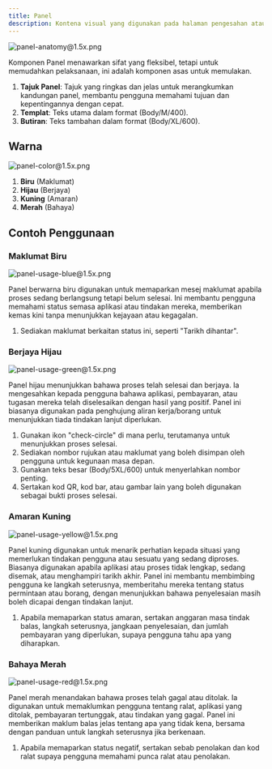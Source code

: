 ```yaml
---
title: Panel
description: Kontena visual yang digunakan pada halaman pengesahan atau hasil untuk menekankan kandungan penting, memastikan maklumat utama menonjol dengan jelas untuk pengguna. Biasanya diletakkan pada bahagian pertama halaman.
---
```


![panel-anatomy@1.5x.png](/design/panel-anatomy1.5x.png)

Komponen Panel menawarkan sifat yang fleksibel, tetapi untuk memudahkan pelaksanaan, ini adalah komponen asas untuk memulakan.

1. **Tajuk Panel**: Tajuk yang ringkas dan jelas untuk merangkumkan kandungan panel, membantu pengguna memahami tujuan dan kepentingannya dengan cepat.
2. **Templat**: Teks utama dalam format (Body/M/400).
3. **Butiran**: Teks tambahan dalam format (Body/XL/600).

## Warna

![panel-color@1.5x.png](/design/panel-color1.5x.png)

1. **Biru** (Maklumat)
2. **Hijau** (Berjaya)
3. **Kuning** (Amaran)
4. **Merah** (Bahaya)

## Contoh Penggunaan

### Maklumat Biru

![panel-usage-blue@1.5x.png](/design/panel-usage-blue1.5x.png)

Panel berwarna biru digunakan untuk memaparkan mesej maklumat apabila proses sedang berlangsung tetapi belum selesai. Ini membantu pengguna memahami status semasa aplikasi atau tindakan mereka, memberikan kemas kini tanpa menunjukkan kejayaan atau kegagalan.

1. Sediakan maklumat berkaitan status ini, seperti "Tarikh dihantar".

### Berjaya Hijau

![panel-usage-green@1.5x.png](/design/panel-usage-green1.5x.png)

Panel hijau menunjukkan bahawa proses telah selesai dan berjaya. Ia mengesahkan kepada pengguna bahawa aplikasi, pembayaran, atau tugasan mereka telah diselesaikan dengan hasil yang positif. Panel ini biasanya digunakan pada penghujung aliran kerja/borang untuk menunjukkan tiada tindakan lanjut diperlukan.

1. Gunakan ikon "check-circle" di mana perlu, terutamanya untuk menunjukkan proses selesai.
2. Sediakan nombor rujukan atau maklumat yang boleh disimpan oleh pengguna untuk kegunaan masa depan.
3. Gunakan teks besar (Body/5XL/600) untuk menyerlahkan nombor penting.
4. Sertakan kod QR, kod bar, atau gambar lain yang boleh digunakan sebagai bukti proses selesai.

### Amaran Kuning

![panel-usage-yellow@1.5x.png](/design/panel-usage-yellow1.5x.png)

Panel kuning digunakan untuk menarik perhatian kepada situasi yang memerlukan tindakan pengguna atau sesuatu yang sedang diproses. Biasanya digunakan apabila aplikasi atau proses tidak lengkap, sedang disemak, atau menghampiri tarikh akhir. Panel ini membantu membimbing pengguna ke langkah seterusnya, memberitahu mereka tentang status permintaan atau borang, dengan menunjukkan bahawa penyelesaian masih boleh dicapai dengan tindakan lanjut.

1. Apabila memaparkan status amaran, sertakan anggaran masa tindak balas, langkah seterusnya, jangkaan penyelesaian, dan jumlah pembayaran yang diperlukan, supaya pengguna tahu apa yang diharapkan.

### Bahaya Merah

![panel-usage-red@1.5x.png](/design/panel-usage-red1.5x.png)

Panel merah menandakan bahawa proses telah gagal atau ditolak. Ia digunakan untuk memaklumkan pengguna tentang ralat, aplikasi yang ditolak, pembayaran tertunggak, atau tindakan yang gagal. Panel ini memberikan maklum balas jelas tentang apa yang tidak kena, bersama dengan panduan untuk langkah seterusnya jika berkenaan.

1. Apabila memaparkan status negatif, sertakan sebab penolakan dan kod ralat supaya pengguna memahami punca ralat atau penolakan.

